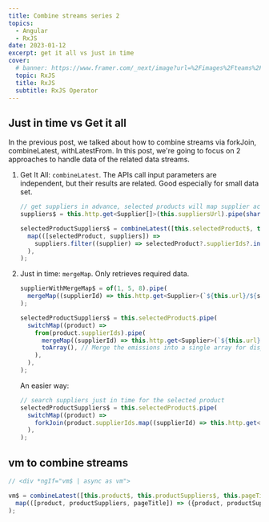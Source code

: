 ```yaml
---
title: Combine streams series 2
topics:
  - Angular
  - RxJS
date: 2023-01-12
excerpt: get it all vs just in time
cover:
  # banner: https://www.framer.com/_next/image?url=%2Fimages%2Fteams%2FUI%402x.png&w=2820&q=96
  topic: RxJS
  title: RxJS
  subtitle: RxJS Operator
---
```


## Just in time vs Get it all

In the previous post, we talked about how to combine streams via forkJoin, combineLatest, withLatestFrom. In this post,
we're going to focus on 2 approaches to handle data of the related data streams.

1. Get It All: `combineLatest`. The APIs call input parameters are independent, but their results are related. Good
   especially for small data set.

   ```ts
   // get suppliers in advance, selected products will map supplier accordingly
   suppliers$ = this.http.get<Supplier[]>(this.suppliersUrl).pipe(shareReplay(1), catchError(this.handleError));

   selectedProductSuppliers$ = combineLatest([this.selectedProduct$, this.supplierService.suppliers$]).pipe(
     map(([selectedProduct, suppliers]) =>
       suppliers.filter((supplier) => selectedProduct?.supplierIds?.includes(supplier.id)),
     ),
   );
   ```

1. Just in time: `mergeMap`. Only retrieves required data.

   ```ts
   supplierWithMergeMap$ = of(1, 5, 8).pipe(
     mergeMap((supplierId) => this.http.get<Supplier>(`${this.url}/${supplierId}`)),
   );
   ```

   ```ts
   selectedProductSuppliers$ = this.selectedProduct$.pipe(
     switchMap((product) =>
       from(product.supplierIds).pipe(
         mergeMap((supplierId) => this.http.get<Supplier>(`${this.url}/${supplierId}`)),
         toArray(), // Merge the emissions into a single array for display
       ),
     ),
   );
   ```

   An easier way:

   ```ts
   // search suppliers just in time for the selected product
   selectedProductSuppliers$ = this.selectedProduct$.pipe(
     switchMap((product) =>
       forkJoin(product.supplierIds.map((supplierId) => this.http.get<Supplier>(`${this.suppliersUrl}/${supplierId}`))),
     ),
   );
   ```

## vm to combine streams

```ts
// <div *ngIf="vm$ | async as vm">

vm$ = combineLatest([this.product$, this.productSuppliers$, this.pageTitle$]).pipe(
  map(([product, productSuppliers, pageTitle]) => ({product, productSuppliers, pageTitle})),
);
```
